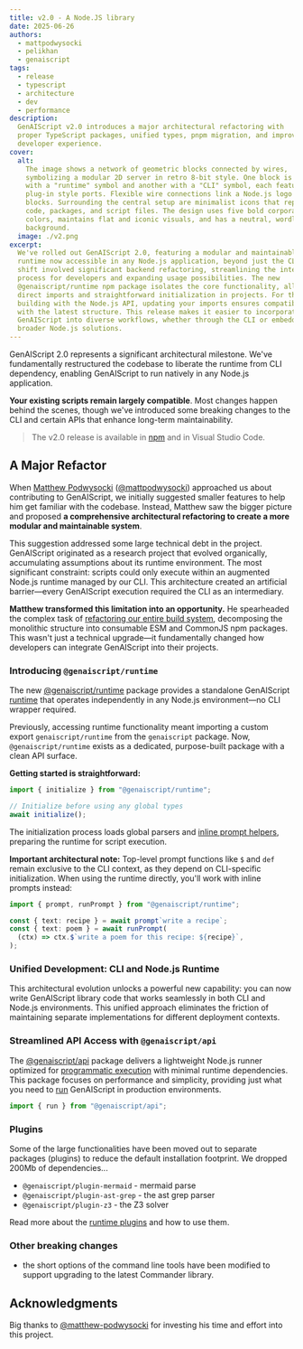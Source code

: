```yaml
---
title: v2.0 - A Node.JS library
date: 2025-06-26
authors:
  - mattpodwysocki
  - pelikhan
  - genaiscript
tags:
  - release
  - typescript
  - architecture
  - dev
  - performance
description:
  GenAIScript v2.0 introduces a major architectural refactoring with
  proper TypeScript packages, unified types, pnpm migration, and improved
  developer experience.
cover:
  alt:
    The image shows a network of geometric blocks connected by wires,
    symbolizing a modular 2D server in retro 8-bit style. One block is marked
    with a "runtime" symbol and another with a "CLI" symbol, each featuring
    plug-in style ports. Flexible wire connections link a Node.js logo to these
    blocks. Surrounding the central setup are minimalist icons that represent
    code, packages, and script files. The design uses five bold corporate
    colors, maintains flat and iconic visuals, and has a neutral, wordless
    background.
  image: ./v2.png
excerpt:
  We've rolled out GenAIScript 2.0, featuring a modular and maintainable
  runtime now accessible in any Node.js application, beyond just the CLI. This
  shift involved significant backend refactoring, streamlining the integration
  process for developers and expanding usage possibilities. The new
  @genaiscript/runtime npm package isolates the core functionality, allowing
  direct imports and straightforward initialization in projects. For those
  building with the Node.js API, updating your imports ensures compatibility
  with the latest structure. This release makes it easier to incorporate
  GenAIScript into diverse workflows, whether through the CLI or embedded in
  broader Node.js solutions.
---
```



<BlogNarration />

GenAIScript 2.0 represents a significant architectural milestone. We've fundamentally restructured the codebase to liberate the runtime from CLI dependency, enabling GenAIScript to run natively in any Node.js application.

**Your existing scripts remain largely compatible**. Most changes happen behind the scenes, though we've introduced some breaking changes to the CLI and certain APIs that enhance long-term maintainability.

> The v2.0 release is available in [npm](https://www.npmjs.com/package/genaiscript) and in Visual Studio Code.

## A Major Refactor

When [Matthew Podwysocki](https://www.linkedin.com/in/podwysocki/) ([@mattpodwysocki](https://github.com/mattpodwysocki)) approached us about contributing to GenAIScript, we initially suggested smaller features to help him get familiar with the codebase. Instead, Matthew saw the bigger picture and proposed **a comprehensive architectural refactoring to create a more modular and maintainable system**.

This suggestion addressed some large technical debt in the project. GenAIScript originated as a research project that evolved organically, accumulating assumptions about its runtime environment. The most significant constraint: scripts could only execute within an augmented Node.js runtime managed by our CLI. This architecture created an artificial barrier—every GenAIScript execution required the CLI as an intermediary.

**Matthew transformed this limitation into an opportunity.** He spearheaded the complex task of [refactoring our entire build system](https://github.com/microsoft/genaiscript/pull/1594), decomposing the monolithic structure into consumable ESM and CommonJS npm packages. This wasn't just a technical upgrade—it fundamentally changed how developers can integrate GenAIScript into their projects.

### Introducing `@genaiscript/runtime`

The new [@genaiscript/runtime](https://www.npmjs.com/package/@genaiscript/runtime) package provides a standalone GenAIScript [runtime](/genaiscript/reference/runtime) that operates independently in any Node.js environment—no CLI wrapper required.

Previously, accessing runtime functionality meant importing a custom export `genaiscript/runtime` from the `genaiscript` package. Now, `@genaiscript/runtime` exists as a dedicated, purpose-built package with a clean API surface.

**Getting started is straightforward:**

<PackageManagers pkg="@genaiscript/runtime" />

```typescript wrap
import { initialize } from "@genaiscript/runtime";

// Initialize before using any global types
await initialize();
```

The initialization process loads global parsers and [inline prompt helpers](/genaiscript/reference/scripts/inline-prompts), preparing the runtime for script execution.

**Important architectural note:** Top-level prompt functions like `$` and `def` remain exclusive to the CLI context, as they depend on CLI-specific initialization. When using the runtime directly, you'll work with inline prompts instead:

```typescript wrap
import { prompt, runPrompt } from "@genaiscript/runtime";

const { text: recipe } = await prompt`write a recipe`;
const { text: poem } = await runPrompt(
  (ctx) => ctx.$`write a poem for this recipe: ${recipe}`,
);
```

### Unified Development: CLI and Node.js Runtime

This architectural evolution unlocks a powerful new capability: you can now write GenAIScript library code that works seamlessly in both CLI and Node.js environments. This unified approach eliminates the friction of maintaining separate implementations for different deployment contexts.

### Streamlined API Access with `@genaiscript/api`

The [@genaiscript/api](https://www.npmjs.com/package/@genaiscript/api/) package delivers a lightweight Node.js runner optimized for [programmatic execution](/genaiscript/reference/api/) with minimal runtime dependencies. This package focuses on performance and simplicity, providing just what you need to [run](/genaiscript/reference/api/) GenAIScript in production environments.

```typescript
import { run } from "@genaiscript/api";
```

### Plugins

Some of the large functionalities have been moved out to separate packages (plugins) to reduce the default installation footprint.
We dropped 200Mb of dependencies...

- `@genaiscript/plugin-mermaid` - mermaid parse
- `@genaiscript/plugin-ast-grep` - the ast grep parser
- `@genaiscript/plugin-z3` - the Z3 solver

Read more about the [runtime plugins](/genaiscript/reference/runtime/) and how to use them.

### Other breaking changes

- the short options of the command line tools have been modified to support upgrading to the latest Commander library.

## Acknowledgments

Big thanks to [@matthew-podwysocki](https://github.com/matthew-podwysocki) for investing his time and effort into this project.
